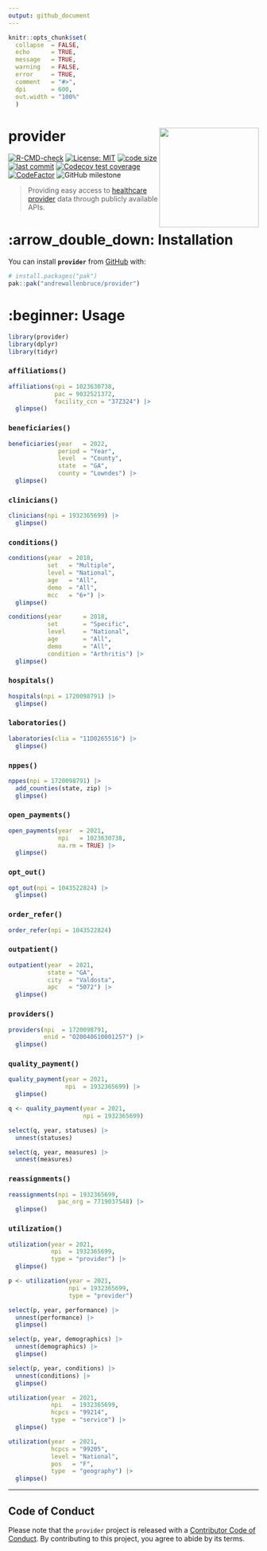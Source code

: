 ```yaml
---
output: github_document
---
```


<!-- README.md is generated from README.Rmd. Please edit that file -->

```r
knitr::opts_chunk$set(
  collapse  = FALSE,
  echo      = TRUE,
  message   = TRUE, 
  warning   = FALSE,
  error     = TRUE,
  comment   = "#>",
  dpi       = 600, 
  out.width = "100%"
  )
```

# provider <img src="man/figures/logo.svg" align="right" height="200" />

<!-- badges: start -->
[![R-CMD-check](https://github.com/andrewallenbruce/provider/actions/workflows/R-CMD-check.yaml/badge.svg)](https://github.com/andrewallenbruce/provider/actions/workflows/R-CMD-check.yaml)
[![License: MIT](https://img.shields.io/badge/license-MIT-blue.svg)](https://choosealicense.com/licenses/mit/)
[![code size](https://img.shields.io/github/languages/code-size/andrewallenbruce/provider.svg)](https://github.com/andrewallenbruce/provider)
[![last commit](https://img.shields.io/github/last-commit/andrewallenbruce/provider.svg)](https://github.com/andrewallenbruce/provider/commits/main)
[![Codecov test coverage](https://codecov.io/gh/andrewallenbruce/provider/branch/main/graph/badge.svg)](https://app.codecov.io/gh/andrewallenbruce/provider?branch=main)
[![CodeFactor](https://www.codefactor.io/repository/github/andrewallenbruce/provider/badge)](https://www.codefactor.io/repository/github/andrewallenbruce/provider)
![GitHub milestone](https://img.shields.io/github/milestones/progress/andrewallenbruce/provider/1?color=white&logo=milestones)
<!-- badges: end -->

> Providing easy access to [healthcare provider](https://en.wikipedia.org/wiki/Health_care_provider) data through publicly available APIs.

# :arrow_double_down: Installation

You can install __`provider`__ from [GitHub](https://github.com/) with:

``` r
# install.packages("pak")
pak::pak("andrewallenbruce/provider")
```

# :beginner: Usage

```r
library(provider)
library(dplyr)
library(tidyr)
```


### `affiliations()`

```r
affiliations(npi = 1023630738,
             pac = 9032521372,
             facility_ccn = "37Z324") |> 
  glimpse()
```


### `beneficiaries()`

```r
beneficiaries(year   = 2022, 
              period = "Year", 
              level  = "County", 
              state  = "GA", 
              county = "Lowndes") |> 
  glimpse()
```

### `clinicians()`

```r
clinicians(npi = 1932365699) |> 
  glimpse()
```

### `conditions()`

```r
conditions(year  = 2018, 
           set   = "Multiple", 
           level = "National", 
           age   = "All", 
           demo  = "All", 
           mcc   = "6+") |> 
  glimpse()
```


```r
conditions(year      = 2018, 
           set       = "Specific", 
           level     = "National", 
           age       = "All", 
           demo      = "All",
           condition = "Arthritis") |> 
  glimpse()
```

### `hospitals()`

```r
hospitals(npi = 1720098791) |> 
  glimpse()
```

### `laboratories()`

```r
laboratories(clia = "11D0265516") |> 
  glimpse()
```


### `nppes()`

```r
nppes(npi = 1720098791) |> 
  add_counties(state, zip) |> 
  glimpse()
```


### `open_payments()`

```r
open_payments(year  = 2021, 
              npi   = 1023630738, 
              na.rm = TRUE) |> 
  glimpse()
```


### `opt_out()`

```r
opt_out(npi = 1043522824) |> 
  glimpse()
```


### `order_refer()`

```r
order_refer(npi = 1043522824)
```


### `outpatient()`

```r
outpatient(year  = 2021, 
           state = "GA", 
           city  = "Valdosta", 
           apc   = "5072") |> 
  glimpse()
```


### `providers()`

```r
providers(npi  = 1720098791, 
          enid = "O20040610001257") |> 
  glimpse()
```

### `quality_payment()`

```r
quality_payment(year = 2021, 
                npi  = 1932365699) |> 
  glimpse()
```


```r
q <- quality_payment(year = 2021, 
                     npi = 1932365699)

select(q, year, statuses) |> 
  unnest(statuses) 
```


```r
select(q, year, measures) |> 
  unnest(measures)
```

### `reassignments()`

```r
reassignments(npi = 1932365699, 
              pac_org = 7719037548) |> 
  glimpse()
```


### `utilization()`

```r
utilization(year = 2021, 
            npi  = 1932365699, 
            type = "provider") |> 
  glimpse()
```



```r
p <- utilization(year = 2021, 
                 npi = 1932365699, 
                 type = "provider")

select(p, year, performance) |> 
  unnest(performance) |> 
  glimpse()
```


```r
select(p, year, demographics) |> 
  unnest(demographics) |> 
  glimpse()
```


```r
select(p, year, conditions) |> 
  unnest(conditions) |> 
  glimpse()
```



```r
utilization(year  = 2021, 
            npi   = 1932365699,
            hcpcs = "99214",
            type  = "service") |> 
  glimpse()
```


```r
utilization(year  = 2021, 
            hcpcs = "99205", 
            level = "National",
            pos   = "F",
            type  = "geography") |> 
  glimpse()
```

------------------------------------------------------------------------------

## Code of Conduct

Please note that the `provider` project is released with a [Contributor Code of Conduct](https://andrewallenbruce.github.io/provider/CODE_OF_CONDUCT.html). By contributing to this project, you agree to abide by its terms.

